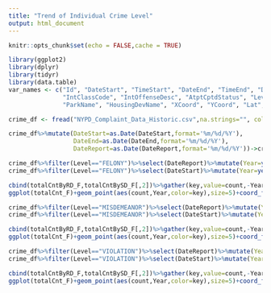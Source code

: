```yaml
---
title: "Trend of Individual Crime Level"
output: html_document
---
```


```r
knitr::opts_chunk$set(echo = FALSE,cache = TRUE)
```



```r
library(ggplot2)
library(dplyr)
library(tidyr)
library(data.table)
var_names <- c("Id", "DateStart", "TimeStart", "DateEnd", "TimeEnd", "DateReport", "ClassCode", "OffenseDesc", 
               "IntClassCode", "IntOffenseDesc", "AtptCptdStatus", "Level", "Jurisdiction", "Boro", "Pct", "LocOfOccr", "PremDesc", 
               "ParkName", "HousingDevName", "XCoord", "YCoord", "Lat", "Long", "Lat_Long")

crime_df <- fread("NYPD_Complaint_Data_Historic.csv",na.strings="", col.names = var_names, stringsAsFactors = TRUE)

crime_df%>%mutate(DateStart=as.Date(DateStart,format='%m/%d/%Y'),
                  DateEnd=as.Date(DateEnd,format='%m/%d/%Y'),
                  DateReport=as.Date(DateReport,format='%m/%d/%Y'))->crime_df
```

```r
crime_df%>%filter(Level=="FELONY")%>%select(DateReport)%>%mutate(Year=year(DateReport))%>%group_by(Year)%>%dplyr::summarise(Report=n())->totalCntByRD_F
crime_df%>%filter(Level=="FELONY")%>%select(DateStart)%>%mutate(Year=year(DateStart))%>%filter(Year>=2006)%>%group_by(Year)%>%dplyr::summarise(Start=n())->totalCntBySD_F

cbind(totalCntByRD_F,totalCntBySD_F[,2])%>%gather(key,value=count,-Year)->totalCnt_F
ggplot(totalCnt_F)+geom_point(aes(count,Year,color=key),size=5)+coord_flip()+theme(legend.title=element_blank())+ggtitle("FELONY")
```
```r
crime_df%>%filter(Level=="MISDEMEANOR")%>%select(DateReport)%>%mutate(Year=year(DateReport))%>%group_by(Year)%>%dplyr::summarise(Report=n())->totalCntByRD_F
crime_df%>%filter(Level=="MISDEMEANOR")%>%select(DateStart)%>%mutate(Year=year(DateStart))%>%filter(Year>=2006)%>%group_by(Year)%>%dplyr::summarise(Start=n())->totalCntBySD_F

cbind(totalCntByRD_F,totalCntBySD_F[,2])%>%gather(key,value=count,-Year)->totalCnt_F
ggplot(totalCnt_F)+geom_point(aes(count,Year,color=key),size=5)+coord_flip()+theme(legend.title=element_blank())+ggtitle("MISDEMEANOR")
```
```r
crime_df%>%filter(Level=="VIOLATION")%>%select(DateReport)%>%mutate(Year=year(DateReport))%>%group_by(Year)%>%dplyr::summarise(Report=n())->totalCntByRD_F
crime_df%>%filter(Level=="VIOLATION")%>%select(DateStart)%>%mutate(Year=year(DateStart))%>%filter(Year>=2006)%>%group_by(Year)%>%dplyr::summarise(Start=n())->totalCntBySD_F

cbind(totalCntByRD_F,totalCntBySD_F[,2])%>%gather(key,value=count,-Year)->totalCnt_F
ggplot(totalCnt_F)+geom_point(aes(count,Year,color=key),size=5)+coord_flip()+theme(legend.title=element_blank())+ggtitle("VIOLATION")
```
